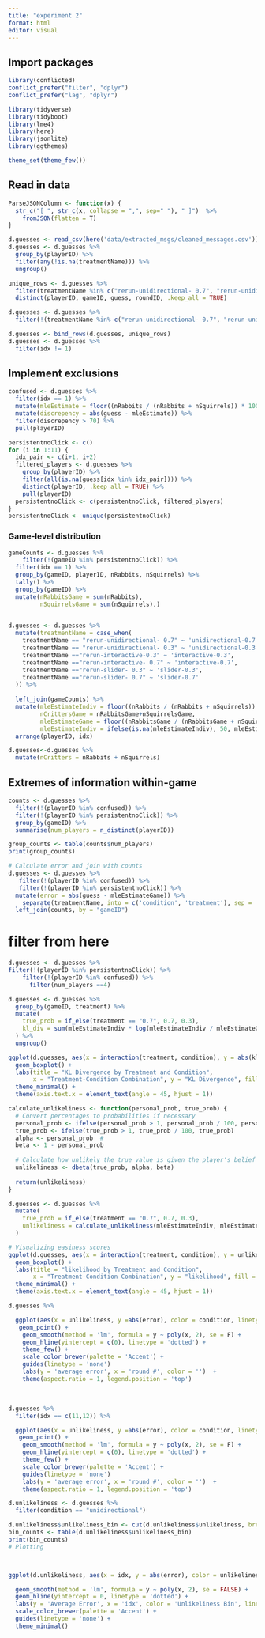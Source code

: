 ```yaml
---
title: "experiment 2"
format: html
editor: visual
---
```


## Import packages

```r
library(conflicted)  
conflict_prefer("filter", "dplyr")
conflict_prefer("lag", "dplyr")

library(tidyverse)
library(tidyboot)
library(lme4)
library(here)
library(jsonlite)
library(ggthemes)

theme_set(theme_few())
```

## Read in data

```r
ParseJSONColumn <- function(x) {
  str_c("[ ", str_c(x, collapse = ",", sep=" "), " ]")  %>% 
    fromJSON(flatten = T) 
}

d.guesses <- read_csv(here('data/extracted_msgs/cleaned_messages.csv'))
d.guesses <- d.guesses %>%
  group_by(playerID) %>%
  filter(any(!is.na(treatmentName))) %>%
  ungroup()

unique_rows <- d.guesses %>%
  filter(treatmentName %in% c("rerun-unidirectional- 0.7", "rerun-unidirectional- 0.3")) %>%
  distinct(playerID, gameID, guess, roundID, .keep_all = TRUE)

d.guesses <- d.guesses %>%
  filter(!(treatmentName %in% c("rerun-unidirectional- 0.7", "rerun-unidirectional- 0.3")))

d.guesses <- bind_rows(d.guesses, unique_rows)
d.guesses <- d.guesses %>%  
  filter(idx != 1) 
```

## Implement exclusions

```r
confused <- d.guesses %>%
  filter(idx == 1) %>%
  mutate(mleEstimate = floor((nRabbits / (nRabbits + nSquirrels)) * 100)) %>%
  mutate(discrepency = abs(guess - mleEstimate)) %>% 
  filter(discrepency > 70) %>% 
  pull(playerID)

persistentnoClick <- c()  
for (i in 1:11) {
  idx_pair <- c(i+1, i+2)
  filtered_players <- d.guesses %>%
    group_by(playerID) %>%
    filter(all(is.na(guess[idx %in% idx_pair]))) %>%
    distinct(playerID, .keep_all = TRUE) %>%
    pull(playerID)
  persistentnoClick <- c(persistentnoClick, filtered_players)
}
persistentnoClick <- unique(persistentnoClick)


```

### Game-level distribution

```r
gameCounts <- d.guesses %>%
    filter(!(gameID %in% persistentnoClick)) %>%
  filter(idx == 1) %>%
  group_by(gameID, playerID, nRabbits, nSquirrels) %>%
  tally() %>% 
  group_by(gameID) %>%
  mutate(nRabbitsGame = sum(nRabbits),
         nSquirrelsGame = sum(nSquirrels),)  
  
```

```r

d.guesses <- d.guesses %>%
  mutate(treatmentName = case_when(
    treatmentName == "rerun-unidirectional- 0.7" ~ 'unidirectional-0.7',
    treatmentName == "rerun-unidirectional- 0.3" ~ 'unidirectional-0.3',
    treatmentName =="rerun-interactive-0.3" ~ 'interactive-0.3',
    treatmentName =="rerun-interactive- 0.7" ~ 'interactive-0.7',
    treatmentName =="rerun-slider- 0.3" ~ 'slider-0.3',
    treatmentName =="rerun-slider- 0.7" ~ 'slider-0.7'
  )) %>%
 
  left_join(gameCounts) %>%
  mutate(mleEstimateIndiv = floor((nRabbits / (nRabbits + nSquirrels)) * 100), 
         nCrittersGame = nRabbitsGame+nSquirrelsGame,
         mleEstimateGame = floor((nRabbitsGame / (nRabbitsGame + nSquirrelsGame)) * 100),
         mleEstimateIndiv = ifelse(is.na(mleEstimateIndiv), 50, mleEstimateIndiv))  %>%
  arrange(playerID, idx)

d.guesses<-d.guesses %>%
  mutate(nCritters = nRabbits + nSquirrels)
```

## Extremes of information within-game

```r
counts <- d.guesses %>%
  filter(!(playerID %in% confused)) %>%
  filter(!(playerID %in% persistentnoClick)) %>%
  group_by(gameID) %>%
  summarise(num_players = n_distinct(playerID)) 

group_counts <- table(counts$num_players)
print(group_counts)

# Calculate error and join with counts
d.guesses <- d.guesses %>%
   filter(!(playerID %in% confused)) %>%
   filter(!(playerID %in% persistentnoClick)) %>%
  mutate(error = abs(guess - mleEstimateGame)) %>%
    separate(treatmentName, into = c('condition', 'treatment'), sep = '-')  %>%
  left_join(counts, by = "gameID")


```

# filter from here

```r
d.guesses <- d.guesses %>%
filter(!(playerID %in% persistentnoClick)) %>%
    filter(!(playerID %in% confused)) %>%
      filter(num_players ==4) 
```

```r
d.guesses <- d.guesses %>%
  group_by(gameID, treatment) %>%
  mutate(
    true_prob = if_else(treatment == "0.7", 0.7, 0.3),
    kl_div = sum(mleEstimateIndiv * log(mleEstimateIndiv / mleEstimateGame), na.rm = TRUE)
  ) %>%
  ungroup()

```

```r
ggplot(d.guesses, aes(x = interaction(treatment, condition), y = abs(kl_div), fill = condition)) +
  geom_boxplot() +
  labs(title = "KL Divergence by Treatment and Condition",
       x = "Treatment-Condition Combination", y = "KL Divergence", fill = "Condition") +
  theme_minimal() +
  theme(axis.text.x = element_text(angle = 45, hjust = 1))
```

```r
calculate_unlikeliness <- function(personal_prob, true_prob) {
  # Convert percentages to probabilities if necessary
  personal_prob <- ifelse(personal_prob > 1, personal_prob / 100, personal_prob)
  true_prob <- ifelse(true_prob > 1, true_prob / 100, true_prob)
  alpha <- personal_prob  #
  beta <- 1 - personal_prob
  
  # Calculate how unlikely the true value is given the player's belief
  unlikeliness <- dbeta(true_prob, alpha, beta)
  
  return(unlikeliness)
}

d.guesses <- d.guesses %>%
  mutate(
    true_prob = if_else(treatment == "0.7", 0.7, 0.3),
    unlikeliness = calculate_unlikeliness(mleEstimateIndiv, mleEstimateGame),
  )

# Visualizing easiness scores
ggplot(d.guesses, aes(x = interaction(treatment, condition), y = unlikeliness, fill = condition)) +
  geom_boxplot() +
  labs(title = "likelihood by Treatment and Condition",
       x = "Treatment-Condition Combination", y = "likelihood", fill = "Condition") +
  theme_minimal() +
  theme(axis.text.x = element_text(angle = 45, hjust = 1))

```

```r
d.guesses %>%  

  ggplot(aes(x = unlikeliness, y =abs(error), color = condition, linetype = condition == 'interactive')) +
   geom_point() +
    geom_smooth(method = 'lm', formula = y ~ poly(x, 2), se = F) +
    geom_hline(yintercept = c(0), linetype = 'dotted') +
    theme_few() +
    scale_color_brewer(palette = 'Accent') +
    guides(linetype = 'none')
    labs(y = 'average error', x = 'round #', color = '')  +
    theme(aspect.ratio = 1, legend.position = 'top')
```

\

```r
d.guesses %>%  
  filter(idx == c(11,12)) %>%

  ggplot(aes(x = unlikeliness, y =abs(error), color = condition, linetype = condition == 'interactive')) +
   geom_point() +
    geom_smooth(method = 'lm', formula = y ~ poly(x, 2), se = F) +
    geom_hline(yintercept = c(0), linetype = 'dotted') +
    theme_few() +
    scale_color_brewer(palette = 'Accent') +
    guides(linetype = 'none')
    labs(y = 'average error', x = 'round #', color = '')  +
    theme(aspect.ratio = 1, legend.position = 'top')
```

```r
d.unlikeliness <- d.guesses %>%
  filter(condition == "unidirectional")

d.unlikeliness$unlikeliness_bin <- cut(d.unlikeliness$unlikeliness, breaks = seq(0.3, 0.8, by = 0.1))  
bin_counts <- table(d.unlikeliness$unlikeliness_bin)
print(bin_counts)
# Plotting



ggplot(d.unlikeliness, aes(x = idx, y = abs(error), color = unlikeliness_bin, linetype = unlikeliness_bin)) +

  geom_smooth(method = 'lm', formula = y ~ poly(x, 2), se = FALSE) +
  geom_hline(yintercept = 0, linetype = 'dotted') +
  labs(y = 'Average Error', x = 'idx', color = 'Unlikeliness Bin', linetype = 'Unlikeliness Bin') +
  scale_color_brewer(palette = 'Accent') +
  guides(linetype = 'none') +
  theme_minimal()

```
